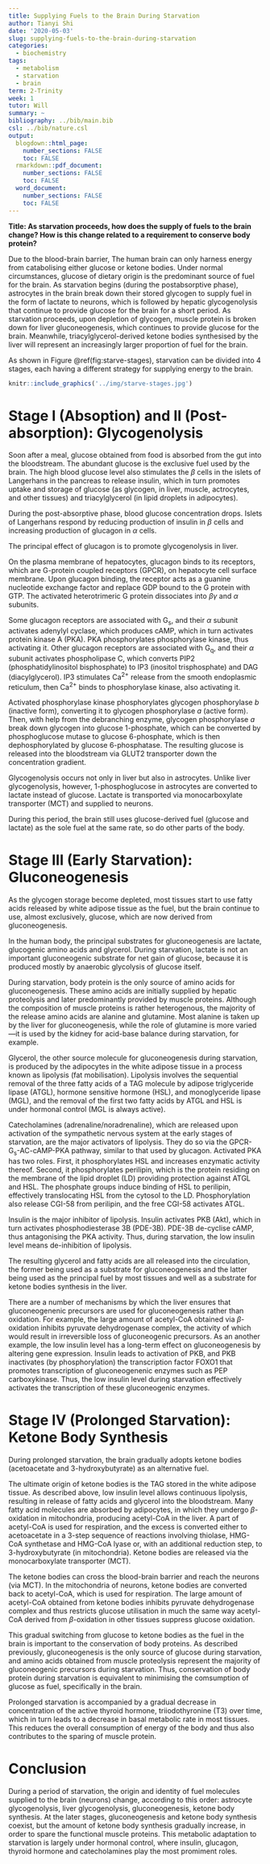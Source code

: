 ```yaml
---
title: Supplying Fuels to the Brain During Starvation
author: Tianyi Shi
date: '2020-05-03'
slug: supplying-fuels-to-the-brain-during-starvation
categories:
  - biochemistry
tags:
  - metabolism
  - starvation
  - brain
term: 2-Trinity
week: 1
tutor: Will
summary: ~
bibliography: ../bib/main.bib
csl: ../bib/nature.csl
output:
  blogdown::html_page:
    number_sections: FALSE
    toc: FALSE
  rmarkdown::pdf_document:
    number_sections: FALSE
    toc: FALSE
  word_document:
    number_sections: FALSE
    toc: FALSE
---
```


<!--nocite: |
  @Altarejos-2011, Bezaire-2009, Chakravarty-2005, Elia-1991, Frayn-2010, Fukao-2004, Holness-2003, Hue-2009, Hutton-2009, Lass-2011, Nuttall-2008, Okar-2001, Randle-1998, Rider-2004, Rufer-2009, Saggerson-2008, Soeters-2012, Stanley-2006, Sugden-2006, Thomson-2009, Yang-2009-->

**Title: As starvation proceeds, how does the supply of fuels to the brain change? How is this change related to a requirement to conserve body protein?**

Due to the blood-brain barrier, The human brain can only harness energy from catabolising either glucose or ketone bodies. Under normal circumstances, glucose of dietary origin is the predominant source of fuel for the brain. As starvation begins (during the postabsorptive phase), astrocytes in the brain break down their stored glycogen to supply fuel in the form of lactate to neurons, which is followed by hepatic glycogenolysis that continue to provide glucose for the brain for a short period.  As starvation proceeds, upon depletion of glycogen, muscle protein is broken down for liver gluconeogenesis, which continues to provide glucose for the brain. Meanwhile, triacylglycerol-derived ketone bodies synthesised by the liver will represent an increasingly larger proportion of fuel for the brain.

As shown in Figure \@ref(fig:starve-stages), starvation can be divided into 4 stages, each having a different strategy for supplying energy to the brain.

```r
knitr::include_graphics('../img/starve-stages.jpg')
```

# Stage I (Absoption) and II (Post-absorption): Glycogenolysis

Soon after a meal, glucose obtained from food is absorbed from the gut into the bloodstream. The abundant glucose is the exclusive fuel used by the brain. The high blood glucose level also stimulates the $\beta$ cells in the islets of Langerhans in the pancreas to release insulin, which in turn promotes uptake and storage of glucose (as glycogen, in liver, muscle, actrocytes, and other tissues) and triacylglycerol (in lipid droplets in adipocytes).

During the post-absorptive phase, blood glucose concentration drops. Islets of Langerhans respond by reducing production of insulin in $\beta$ cells and increasing production of glucagon in $\alpha$ cells.

The principal effect of glucagon is to promote glycogenolysis in liver.

On the plasma membrane of hepatocytes, glucagon binds to its receptors, which are G-protein coupled receptors (GPCR), on hepatocyte cell surface membrane. Upon glucagon binding, the receptor acts as a guanine nucleotide exchange factor and replace GDP bound to the G protein with GTP. The activated heterotrimeric G protein dissociates into $\beta\gamma$ and $\alpha$ subunits.

Some glucagon receptors are associated with G~s~, and their $\alpha$ subunit activates adenylyl cyclase, which produces cAMP, which in turn activates protein kinase A (PKA). PKA phosphorylates phosphorylase kinase, thus activating it. Other glucagon receptors are associated with G~q~, and their $\alpha$ subunit activates phospholipase C, which converts PIP2 (phosphatidylinositol bisphosphate) to IP3 (inositol trisphosphate) and DAG (diacylglycerol). IP3 stimulates Ca^2+^ release from the smooth endoplasmic reticulum, then Ca^2+^ binds to phosphorylase kinase, also activating it.

Activated phosphorylase kinase phosphorylates glycogen phosphorylase _b_ (inactive form), converting it to glycogen phosphorylase _a_ (active form). Then, with help from the debranching enzyme, glycogen phosphorylase _a_ break down glycogen into glucose 1-phosphate, which can be converted by phosphoglucose mutase to glucose 6-phosphate, which is then dephosphorylated by glucose 6-phosphatase. The resulting glucose is released into the bloodstream via GLUT2 transporter down the concentration gradient.

Glycogenolysis occurs not only in liver but also in astrocytes. Unlike liver glycogenolysis, however, 1-phosphoglucose in astrocytes are converted to lactate instead of glucose. Lactate is transported via monocarboxylate transporter (MCT) and supplied to neurons.

During this period, the brain still uses glucose-derived fuel (glucose and lactate) as the sole fuel at the same rate, so do other parts of the body.

# Stage III (Early Starvation): Gluconeogenesis

As the glycogen storage become depleted, most tissues start to use fatty acids released by white adipose tissue as the fuel, but the brain continue to use, almost exclusively, glucose, which are now derived from gluconeogenesis.

In the human body, the principal substrates for gluconeogenesis are lactate, glucogenic amino acids and glycerol. During starvation, lactate is not an important gluconeogenic substrate for net gain of glucose, because it is produced mostly by anaerobic glycolysis of glucose itself.

During starvation, body protein is the only source of amino acids for gluconeogenesis. These amino acids are initially supplied by hepatic proteolysis and later predominantly provided by muscle proteins. Although the composition of muscle proteins is rather heterogenous, the majority of the release amino acids are alanine and glutamine. Most alanine is taken up by the liver for gluconeogenesis, while the role of glutamine is more varied—it is used by the kidney for acid-base balance during starvation, for example.

Glycerol, the other source molecule for gluconeogenesis during starvation, is produced by the adipocytes in the white adipose tissue in a process known as lipolysis (fat mobilisation). Lipolysis involves the sequential removal of the three fatty acids of a TAG molecule by adipose triglyceride lipase (ATGL), hormone sensitive hormone (HSL), and monoglyceride lipase (MGL), and the removal of the first two fatty acids by ATGL and HSL is under hormonal control (MGL is always active).

Catecholamines (adrenaline/noradrenaline), which are released upon activation of the sympathetic nervous system at the early stages of starvation, are the major activators of lipolysis. They do so via the GPCR-G~s~-AC-cAMP-PKA pathway, similar to that used by glucagon. Activated PKA has two roles. First, it phosphorylates HSL and increases enzymatic activity thereof. Second, it phosphorylates perilipin, which is the protein residing on the membrane of the lipid droplet (LD) providing protection against ATGL and HSL. The phosphate groups induce binding of HSL to perilipin, effectively translocating HSL from the cytosol to the LD. Phosphorylation also release CGI-58 from perilipin, and the free CGI-58 activates ATGL.

Insulin is the major inhibitor of lipolysis. Insulin activates PKB (Akt), which in turn activates phosphodiesterase 3B (PDE-3B). PDE-3B de-cyclise cAMP, thus antagonising the PKA activity. Thus, during starvation, the low insulin level means de-inhibition of lipolysis.

The resulting glycerol and fatty acids are all released into the circulation, the former being used as a substrate for gluconeogenesis and the latter being used as the principal fuel by most tissues and well as a substrate for ketone bodies synthesis in the liver.

There are a number of mechanisms by which the liver ensures that gluconeogenenic precursors are used for gluconeogenesis rather than oxidation. For example, the large amount of acetyl-CoA obtained via $\beta$-oxidation inhibits pyruvate dehydrogenase complex, the activity of which would result in irreversible loss of gluconeogenic precursors. As an another example, the low insulin level has a long-term effect on gluconeogenesis by altering gene expression. Insulin leads to activation of PKB, and PKB inactivates (by phosphorylation) the transcription factor FOXO1 that promotes transcription of gluconeogenenic enzymes such as PEP carboxykinase. Thus, the low insulin level during starvation effectively activates the transcription of these gluconeogenic enzymes.

# Stage IV (Prolonged Starvation): Ketone Body Synthesis

During prolonged starvation, the brain gradually adopts ketone bodies (acetoacetate and 3-hydroxybutyrate) as an alternative fuel.

The ultimate origin of ketone bodies is the TAG stored in the white adipose tissue. As described above, low insulin level allows continuous lipolysis, resulting in release of fatty acids and glycerol into the bloodstream. Many fatty acid molecules are absorbed by adipocytes, in which they undergo $\beta$-oxidation in mitochondria, producing acetyl-CoA in the liver. A part of acetyl-CoA is used for respiration, and the excess is converted either to acetoacetate in a 3-step sequence of reactions involving thiolase, HMG-CoA synthetase and HMG-CoA lyase or, with an additional reduction step, to 3-hydroxybutyrate (in mitochondria). Ketone bodies are released via the monocarboxylate transporter (MCT).

The ketone bodies can cross the blood-brain barrier and reach the neurons (via MCT). In the mitochondria of neurons, ketone bodies are converted back to acetyl-CoA, which is used for respiration. The large amount of acetyl-CoA obtained from ketone bodies inhibits pyruvate dehydrogenase complex and thus restricts glucose utilisation in much the same way acetyl-CoA derived from $\beta$-oxidation in other tissues suppress glucose oxidation.

This gradual switching from glucose to ketone bodies as the fuel in the brain is important to the conservation of body proteins. As described previously, gluconeogenesis is the only source of glucose during starvation, and amino acids obtained from muscle proteolysis represent the majority of gluconeogenic precursors during starvation. Thus, conservation of body protein during starvation is equivalent to minimising the comsumption of glucose as fuel, specifically in the brain.

Prolonged starvation is accompanied by a gradual decrease in concentration of the active thyroid hormone, triiodothyronine (T3) over time, which in turn leads to a decrease in basal metabolic rate in most tissues. This reduces the overall consumption of energy of the body and thus also contributes to the sparing of muscle protein.

# Conclusion

During a period of starvation, the origin and identity of fuel molecules supplied to the brain (neurons) change, according to this order: astrocyte glycogenolysis, liver glycogenolysis, gluconeogenesis, ketone body synthesis. At the later stages, gluconeogenesis and ketone body synthesis coexist, but the amount of ketone body synthesis gradually increase, in order to spare the functional muscle proteins. This metabolic adaptation to starvation is largely under hormonal control, where insulin, glucagon, thyroid hormone and catecholamines play the most promiment roles.